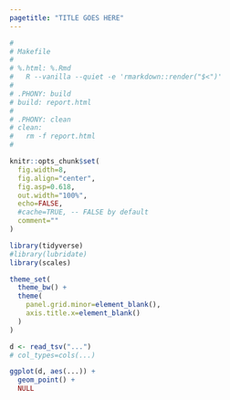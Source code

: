 ```yaml
---
pagetitle: "TITLE GOES HERE"
---
```


```r

#
# Makefile
#
# %.html: %.Rmd
# 	R --vanilla --quiet -e 'rmarkdown::render("$<")'
# 
# .PHONY: build
# build: report.html
# 
# .PHONY: clean
# clean:
# 	rm -f report.html
#

```

```r

knitr::opts_chunk$set(
  fig.width=8,
  fig.align="center",
  fig.asp=0.618,
  out.width="100%",
  echo=FALSE,
  #cache=TRUE, -- FALSE by default
  comment=""
)

library(tidyverse)
#library(lubridate)
library(scales)

theme_set(
  theme_bw() +
  theme(
    panel.grid.minor=element_blank(),
    axis.title.x=element_blank()
  )
)

```

```r

d <- read_tsv("...")
# col_types=cols(...)

```

```r

ggplot(d, aes(...)) +
  geom_point() +
  NULL

```

